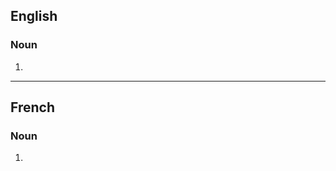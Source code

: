 ==English==

===Noun===
{{head|en|noun form}}

# {{plural of|en|samovar}}

----

==French==

===Noun===
{{head|fr|noun plural form|g=?}}

# {{plural of|fr|samovar}}